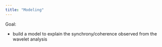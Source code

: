 ```yaml
---
title: "Modeling"
---
```


Goal:

-   build a model to explain the synchrony/coherence observed from the wavelet analysis
